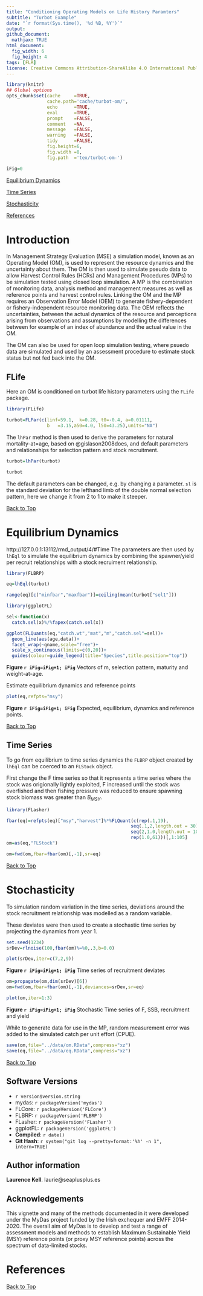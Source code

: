 ```yaml
---
title: "Conditioning Operating Models on Life History Paramters"
subtitle: "Turbot Example"
date: "`r format(Sys.time(), '%d %B, %Y')`"
output:
github_document:
  mathjax: TRUE
html_document:
  fig_width: 6 
  fig_height: 4 
tags: [FLR]
license: Creative Commons Attribution-ShareAlike 4.0 International Public License
---
```


```r
library(knitr)
## Global options
opts_chunk$set(cache     =TRUE,
               cache.path='cache/turbot-om/',
               echo      =TRUE,
               eval      =TRUE,
               prompt    =FALSE,
               comment   =NA,
               message   =FALSE,
               warning   =FALSE,
               tidy      =FALSE,
               fig.height=6,
               fig.width =8,
               fig.path  ='tex/turbot-om-')

iFig=0
```


[](#top)

[Equilibrium Dynamics](#Equilibrium)

[Time Series](#Time)

[Stochasticity](#Stochasticity)

[References](#References) 

# Introduction

In Management Strategy Evaluation (MSE) a simulation model, known as an Operating Model (OM), is used to represent the resource dynamics and the uncertainty about them. The OM is then used to simulate pseudo data to allow Harvest Control Rules (HCRs) and Management Procedures (MPs) to be simulation tested using closed loop simulation. A MP is the combination of monitoring data, analysis method and management measures as well as reference points and harvest control rules. Linking the OM and the MP requires an Observation Error Model (OEM) to generate fishery-dependent or fishery-independent resource monitoring data. The OEM reflects the uncertainties, between the actual dynamics of the resource and perceptions arising from observations and assumptions by modelling the differences between for example of an index of abundance and the actual value in the OM. 

The OM can also be used for open loop simulation testing, where psuedo data are simulated and used by an assessment procedure to estimate stock status but not fed back into the OM.

## FLife

Here an OM is conditioned on turbot life history parameters using the `FLife` package.

```r
library(FLife)
```

```r
turbot=FLPar(c(linf=59.1,  k=0.28, t0=-0.4, a=0.01111,
               b   =3.15,a50=4.0, l50=43.25),units="NA")
```


The `lhPar` method is then used to derive the parameters for natural mortality-at=age, based on @gislason2008does, and default parameters and relationships for selection pattern and  stock recruitment. 

```r
turbot=lhPar(turbot)

turbot
```

The default parameters can be changed, e.g. by changing a parameter. `sl` is the standard deviation for the lefthand limb of the double normal selection pattern, here we change it from 2 to 1 to make it steeper.

[Back to Top](#top) 

# Equilibrium Dynamics {#Equilibrium}
http://127.0.0.1:13112/rmd_output/4/#Time
The parameters are then used by `lhEql` to simulate the equilibrium dynamics by combining the spawner/yield per recruit relationships with a stock recruiment relationship.

```r
library(FLBRP)
```

```r
eq=lhEql(turbot)

range(eq)[c("minfbar","maxfbar")]=ceiling(mean(turbot["sel1"]))
```


```r
library(ggplotFL)
```

```r
sel<-function(x) 
  catch.sel(x)%/%fapex(catch.sel(x))

ggplot(FLQuants(eq,"catch.wt","mat","m","catch.sel"=sel))+
  geom_line(aes(age,data))+
  facet_wrap(~qname,scale="free")+
  scale_x_continuous(limits=c(0,20))+ 
  guides(colour=guide_legend(title="Species",title.position="top"))
```

**Figure `r iFig=iFig+1; iFig`** Vectors of m, selection pattern, maturity and weight-at-age.

Estimate equilibrium dynamics and reference points

```r
plot(eq,refpts="msy")
```

**Figure `r iFig=iFig+1; iFig`** Expected, equilibrium, dynamics and reference points.

[Back to Top](#top) 

## Time Series {#Time}

To go from equilibrium to time series dynamics the `FLBRP` object created by `lhEql` can be coerced to an `FLStock` object.

First change the F time series so that it represents a time series where the stock was origionally lightly exploited, F increased until the stock was overfished and then fishing pressure was reduced to ensure spawning stock biomass was greater than $B_{MSY}$.

```r
library(FLasher)
```

```r
fbar(eq)=refpts(eq)["msy","harvest"]%*%FLQuant(c(rep(.1,19),
                                              seq(.1,2,length.out = 30),
                                              seq(2,1.0,length.out = 10),
                                              rep(1.0,61)))[,1:105]
om=as(eq,"FLStock")

om=fwd(om,fbar=fbar(om)[,-1],sr=eq)
```

[Back to Top](#top) 

# Stochasticity {#Stochasticity}

To simulation random variation in the time series, deviations around the stock recruitment relationship was modelled as a random variable.

These deviates were then used to create a stochastic time series by projecting the dynamics from year 1.

```r
set.seed(1234)
srDev=rlnoise(100,fbar(om)%=%0,.3,b=0.0)
```

```r
plot(srDev,iter=c(7,2,9))
```

**Figure `r iFig=iFig+1; iFig`** Time series of recruitment deviates


```r
om=propagate(om,dim(srDev)[6])
om=fwd(om,fbar=fbar(om)[,-1],deviances=srDev,sr=eq)
```

```r
plot(om,iter=1:3)
```

**Figure `r iFig=iFig+1; iFig`** Stochastic Time series of F, SSB, recruitment and yield

While to generate data for use in the MP, random measurement error was added to the simulated catch per unit effort (CPUE).

```r
save(om,file="../data/om.RData",compress="xz")
save(eq,file="../data/eq.RData",compress="xz")
```


[Back to Top](#top) 


\newpage

## Software Versions

* `r version$version.string`
* mydas: `r packageVersion('mydas')`
* FLCore: `r packageVersion('FLCore')`
* FLBRP: `r packageVersion('FLBRP')`
* FLasher: `r packageVersion('FLasher')`
* ggplotFL: `r packageVersion('ggplotFL')`
* **Compiled**: `r date()`
* **Git Hash**: `r system("git log --pretty=format:'%h' -n 1", intern=TRUE)`

## Author information

**Laurence Kell**. laurie@seaplusplus.es


## Acknowledgements

This vignette and many of the methods documented in it were developed under the MyDas project funded by the Irish exchequer and EMFF 2014-2020. The overall aim of MyDas is to develop and test a range of assessment models and methods to establish Maximum Sustainable Yield (MSY) reference points (or proxy MSY reference points) across the spectrum of data-limited stocks.

# References {#References}

[Back to Top](#top) 

